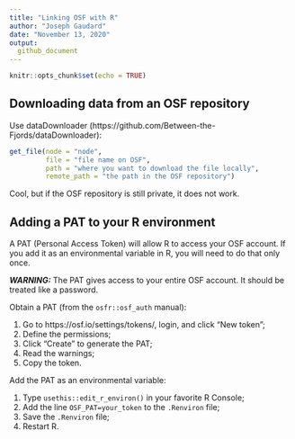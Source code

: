 ```yaml
---
title: "Linking OSF with R"
author: "Joseph Gaudard"
date: "November 13, 2020"
output:
  github_document
---
```


```r
knitr::opts_chunk$set(echo = TRUE)
```

## Downloading data from an OSF repository


Use dataDownloader (https://github.com/Between-the-Fjords/dataDownloader):

```r
get_file(node = "node",
         file = "file name on OSF",
         path = "where you want to download the file locally",
         remote_path = "the path in the OSF repository")
```


Cool, but if the OSF repository is still private, it does not work.

## Adding a PAT to your R environment

A PAT (Personal Access Token) will allow R to access your OSF account. If you add it as an environmental variable in R, you will need to do that only once.


**_WARNING:_**  The PAT gives access to your entire OSF account. It should be treated like a password.


Obtain a PAT (from the `osfr::osf_auth` manual):

1. Go to https://osf.io/settings/tokens/, login, and click "New token";
2. Define the permissions;
3. Click "Create" to generate the PAT;
4. Read the warnings;
5. Copy the token.

Add the PAT as an environmental variable:

1. Type `usethis::edit_r_environ()` in your favorite R Console;
2. Add the line `OSF_PAT=your_token` to the `.Renviron` file;
3. Save the `.Renviron` file;
4. Restart R.
